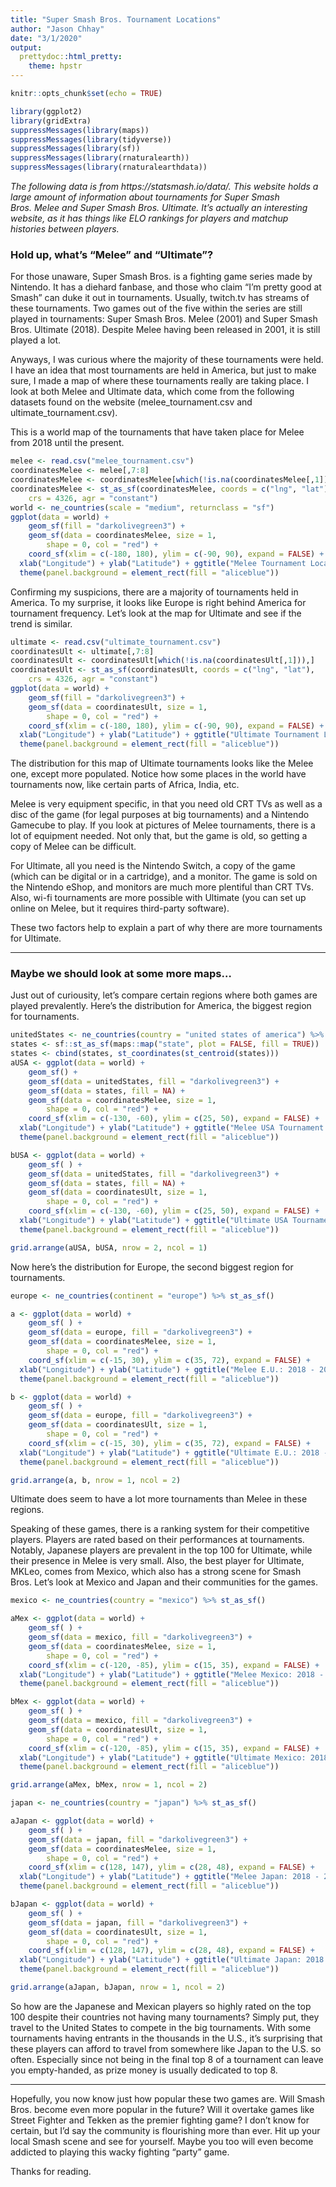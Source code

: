 ---
title: "Super Smash Bros. Tournament Locations"
author: "Jason Chhay"
date: "3/1/2020"
output: 
  prettydoc::html_pretty:
    theme: hpstr
---

```{r setup, include=FALSE}
knitr::opts_chunk$set(echo = TRUE)
```

```{r, echo = FALSE}
library(ggplot2)
library(gridExtra)
suppressMessages(library(maps))
suppressMessages(library(tidyverse))
suppressMessages(library(sf))
suppressMessages(library(rnaturalearth))
suppressMessages(library(rnaturalearthdata))
```

*The following data is from https://statsmash.io/data/. 
This website holds a large amount of information about tournaments for Super Smash Bros. Melee and 
Super Smash Bros. Ultimate. It's actually an interesting website, as it has things like ELO rankings for
players and matchup histories between players.*

### Hold up, what's "Melee" and "Ultimate"?
For those unaware, Super Smash Bros. is a fighting game series made by Nintendo. It has a diehard fanbase,
and those who claim "I'm pretty good at Smash" can duke it out in tournaments. Usually, twitch.tv has streams
of these tournaments. 
Two games out of the five within the series are still played in tournaments: 
Super Smash Bros. Melee (2001) and Super Smash Bros. Ultimate (2018).
Despite Melee having been released in 2001, it is still played a lot. 

Anyways, I was curious where the majority of these tournaments were held. I have an idea that 
most tournaments are held in America, but just to make sure, I made a map of where these tournaments
really are taking place. I look at both Melee and Ultimate data, which come from the following datasets
found on the website (melee_tournament.csv and ultimate_tournament.csv).

This is a world map of the tournaments that have taken place for Melee from 2018 until the present.

```{r, echo = FALSE}
melee <- read.csv("melee_tournament.csv")
coordinatesMelee <- melee[,7:8]
coordinatesMelee <- coordinatesMelee[which(!is.na(coordinatesMelee[,1])),]
coordinatesMelee <- st_as_sf(coordinatesMelee, coords = c("lng", "lat"), 
    crs = 4326, agr = "constant")
world <- ne_countries(scale = "medium", returnclass = "sf")
ggplot(data = world) +
    geom_sf(fill = "darkolivegreen3") +
    geom_sf(data = coordinatesMelee, size = 1, 
        shape = 0, col = "red") +
    coord_sf(xlim = c(-180, 180), ylim = c(-90, 90), expand = FALSE) +
  xlab("Longitude") + ylab("Latitude") + ggtitle("Melee Tournament Locations: 2018 - 2020") +
  theme(panel.background = element_rect(fill = "aliceblue"))
```

Confirming my suspicions, there are a majority of tournaments held in America.
To my surprise, it looks like Europe is right behind America for tournament frequency. Let's look
at the map for Ultimate and see if the trend is similar.

```{r, echo = FALSE}
ultimate <- read.csv("ultimate_tournament.csv")
coordinatesUlt <- ultimate[,7:8]
coordinatesUlt <- coordinatesUlt[which(!is.na(coordinatesUlt[,1])),]
coordinatesUlt <- st_as_sf(coordinatesUlt, coords = c("lng", "lat"), 
    crs = 4326, agr = "constant")
ggplot(data = world) +
    geom_sf(fill = "darkolivegreen3") +
    geom_sf(data = coordinatesUlt, size = 1, 
        shape = 0, col = "red") +
    coord_sf(xlim = c(-180, 180), ylim = c(-90, 90), expand = FALSE) +
  xlab("Longitude") + ylab("Latitude") + ggtitle("Ultimate Tournament Locations: 2018 - 2020") +
  theme(panel.background = element_rect(fill = "aliceblue"))
```

The distribution for this map of Ultimate tournaments looks like the Melee one, except
more populated. Notice how some places in the world have tournaments now, like certain parts of Africa,
India, etc. 

Melee is very equipment specific, in that you need old CRT TVs as well as a disc of the game (for legal purposes at big tournaments) 
and a Nintendo Gamecube to play. If you look at pictures of Melee tournaments, there is a lot of equipment needed.
Not only that, but the game is old, so getting a copy of Melee can be difficult.

For Ultimate, all you need is the Nintendo Switch, a copy of the game (which can be digital or in a cartridge), and a monitor.
The game is sold on the Nintendo eShop, and monitors are much more plentiful than CRT TVs. Also, wi-fi tournaments are more
possible with Ultimate (you can set up online on Melee, but it requires third-party software). 


These two factors help to explain a part of why there are more tournaments for Ultimate.

***

### Maybe we should look at some more maps...
Just out of curiousity, let's compare certain regions where both games are played prevalently.
Here's the distribution for America, the biggest region for tournaments.

```{r, warning=FALSE, echo = FALSE}
unitedStates <- ne_countries(country = "united states of america") %>% st_as_sf()
states <- sf::st_as_sf(maps::map("state", plot = FALSE, fill = TRUE)) 
states <- cbind(states, st_coordinates(st_centroid(states)))
aUSA <- ggplot(data = world) +
    geom_sf() +
    geom_sf(data = unitedStates, fill = "darkolivegreen3") +
    geom_sf(data = states, fill = NA) + 
    geom_sf(data = coordinatesMelee, size = 1, 
        shape = 0, col = "red") +
    coord_sf(xlim = c(-130, -60), ylim = c(25, 50), expand = FALSE) +
  xlab("Longitude") + ylab("Latitude") + ggtitle("Melee USA Tournament Locations: 2018 - 2020") + 
  theme(panel.background = element_rect(fill = "aliceblue"))

bUSA <- ggplot(data = world) +
    geom_sf( ) +
    geom_sf(data = unitedStates, fill = "darkolivegreen3") +
    geom_sf(data = states, fill = NA) + 
    geom_sf(data = coordinatesUlt, size = 1, 
        shape = 0, col = "red") +
    coord_sf(xlim = c(-130, -60), ylim = c(25, 50), expand = FALSE) +
  xlab("Longitude") + ylab("Latitude") + ggtitle("Ultimate USA Tournament Locations: 2018 - 2020") +
  theme(panel.background = element_rect(fill = "aliceblue"))

grid.arrange(aUSA, bUSA, nrow = 2, ncol = 1)
```

Now here's the distribution for Europe, the second biggest region for tournaments.

```{r, echo = FALSE}
europe <- ne_countries(continent = "europe") %>% st_as_sf()

a <- ggplot(data = world) +
    geom_sf( ) +
    geom_sf(data = europe, fill = "darkolivegreen3") +
    geom_sf(data = coordinatesMelee, size = 1, 
        shape = 0, col = "red") +
    coord_sf(xlim = c(-15, 30), ylim = c(35, 72), expand = FALSE) +
  xlab("Longitude") + ylab("Latitude") + ggtitle("Melee E.U.: 2018 - 2020") +
  theme(panel.background = element_rect(fill = "aliceblue"))

b <- ggplot(data = world) +
    geom_sf( ) +
    geom_sf(data = europe, fill = "darkolivegreen3") +
    geom_sf(data = coordinatesUlt, size = 1, 
        shape = 0, col = "red") +
    coord_sf(xlim = c(-15, 30), ylim = c(35, 72), expand = FALSE) +
  xlab("Longitude") + ylab("Latitude") + ggtitle("Ultimate E.U.: 2018 - 2020") +
  theme(panel.background = element_rect(fill = "aliceblue"))

grid.arrange(a, b, nrow = 1, ncol = 2)
```

Ultimate does seem to have a lot more tournaments than Melee in these regions.

Speaking of these games, there is a ranking system for their competitive players. Players are rated based on their 
performances at tournaments. Notably, Japanese players are prevalent in the top 100 for Ultimate, while
their presence in Melee is very small. Also, the best player for Ultimate, MKLeo, comes from Mexico, which
also has a strong scene for Smash Bros. Let's look at Mexico and Japan and their communities for the games.

```{r, echo = FALSE}
mexico <- ne_countries(country = "mexico") %>% st_as_sf()

aMex <- ggplot(data = world) +
    geom_sf( ) +
    geom_sf(data = mexico, fill = "darkolivegreen3") +
    geom_sf(data = coordinatesMelee, size = 1, 
        shape = 0, col = "red") +
    coord_sf(xlim = c(-120, -85), ylim = c(15, 35), expand = FALSE) +
  xlab("Longitude") + ylab("Latitude") + ggtitle("Melee Mexico: 2018 - 2020") +
  theme(panel.background = element_rect(fill = "aliceblue"))

bMex <- ggplot(data = world) +
    geom_sf( ) +
    geom_sf(data = mexico, fill = "darkolivegreen3") +
    geom_sf(data = coordinatesUlt, size = 1, 
        shape = 0, col = "red") +
    coord_sf(xlim = c(-120, -85), ylim = c(15, 35), expand = FALSE) +
  xlab("Longitude") + ylab("Latitude") + ggtitle("Ultimate Mexico: 2018 - 2020") +
  theme(panel.background = element_rect(fill = "aliceblue"))

grid.arrange(aMex, bMex, nrow = 1, ncol = 2)
```
```{r, echo = FALSE}
japan <- ne_countries(country = "japan") %>% st_as_sf()

aJapan <- ggplot(data = world) +
    geom_sf( ) +
    geom_sf(data = japan, fill = "darkolivegreen3") +
    geom_sf(data = coordinatesMelee, size = 1, 
        shape = 0, col = "red") +
    coord_sf(xlim = c(128, 147), ylim = c(28, 48), expand = FALSE) +
  xlab("Longitude") + ylab("Latitude") + ggtitle("Melee Japan: 2018 - 2020") +
  theme(panel.background = element_rect(fill = "aliceblue"))

bJapan <- ggplot(data = world) +
    geom_sf( ) +
    geom_sf(data = japan, fill = "darkolivegreen3") +
    geom_sf(data = coordinatesUlt, size = 1, 
        shape = 0, col = "red") +
    coord_sf(xlim = c(128, 147), ylim = c(28, 48), expand = FALSE) +
  xlab("Longitude") + ylab("Latitude") + ggtitle("Ultimate Japan: 2018 - 2020") +
  theme(panel.background = element_rect(fill = "aliceblue"))

grid.arrange(aJapan, bJapan, nrow = 1, ncol = 2)
```

So how are the Japanese and Mexican players so highly rated on the top 100 despite their countries
not having many tournaments? Simply put, they travel to the United States to compete in the big tournaments.
With some tournaments having entrants in the thousands in the U.S., it's surprising that these players
can afford to travel from somewhere like Japan to the U.S. so often. Especially since not being
in the final top 8 of a tournament can leave you empty-handed, as prize money is usually dedicated to top 8.

***

Hopefully, you now know just how popular these two games are. Will Smash Bros. become
even more popular in the future? Will it overtake games like Street Fighter and Tekken as the premier
fighting game? I don't know for certain, but I'd say the community is flourishing more than ever.
Hit up your local Smash scene and see for yourself. Maybe you too will even become addicted to playing this
wacky fighting "party" game.

Thanks for reading.

